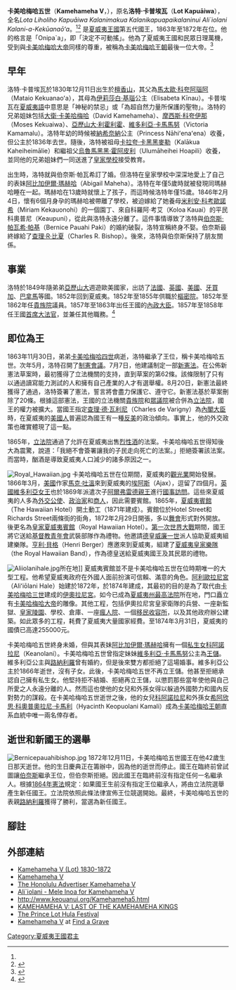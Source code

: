 {{Infobox monarch
| name               =卡美哈梅哈五世<br />Kamehameha V
| title              = [[夏威夷王國|夏威夷]][[夏威夷君主列表|國王]]
| image          =Kamehameha_V,_retouched_photo_by_J._J._Williams.jpg         
| caption            =卡美哈梅哈五世
| reign              =1863年11月30日—1872年12月11日 
| coronation         = 
| investiture        =
| full name          =Lota (Lot) Liholiho Kapuāiwa Kalanimakua Kalanikupuapaikalaninui Aliʻiolani Kalani-a-Kekūanaōʻa 
| birth_date         =1830年12月11日
| birth_place        =[[File:Flag_of_Hawaii.svg|20px]] [[夏威夷王国|夏威夷王国]][[檀香山|檀香山]]
| death_date         =1872年12月11日
| death_place        =[[File:Flag_of_Hawaii.svg|20px]] [[夏威夷王国|夏威夷王国]][[檀香山|檀香山]]
| burial_date        =
| burial_place       ={{link-en|夏威夷皇家陵园|Mauna ʻAla Royal Mausoleum}}
| predecessor        =[[卡美哈梅哈四世|卡美哈梅哈四世]]
| successor          =[[路纳利罗|路纳利罗]] 
| queen              =
| consort            = 
| spouse             =
| spouse 1            =
| spouse 2             =
| spouse 3           =
| spouse 4           =
| spouse 5           =
| spouse 6           =
| spouse 7           =
| offspring          = 
| royal house        =[[卡美哈梅哈家族|卡美哈梅哈家族]] 
| dynasty            = 
| father             =Mataio Kekūanāoʻa 大酋长<br />Ulumāheihei Hoapili（养父）
| mother             =Elizabeth Kīnaʻu 公主<br />Nāhiʻenaʻena （养母）<br />Kalākua Kaheiheimālie （养母）
| children           =Keanolani （私生女）
| religion           =
}}

'''卡美哈梅哈五世'''（'''Kamehameha V'''，{{bd|1830年|12月11日|1872年|12月11日|}}），原名'''洛特·卡普埃瓦'''（'''Lot Kapuāiwa'''），全名''Lota Liholiho Kapuāiwa Kalanimakua Kalanikapuapaikalaninui Ali`iolani Kalani-a-Kekūanaōʻa''。<ref name=autogenerated1 /><ref>{{Cite web |url=http://www.archontology.org/nations/us/hawaii/00_1810_98_s.php |title=United States of America: Hawaii: Heads of State: 1810-1898 - Archontology.org<!-- Bot generated title --> |accessdate=2010-01-24 |archive-date=2008-05-13 |archive-url=https://web.archive.org/web/20080513024636/http://www.archontology.org/nations/us/hawaii/00_1810_98_s.php |dead-url=no }}</ref> 是[[夏威夷王國|夏威夷王國]]第五代國王，1863年至1872年在位。他的格言是「Onipa`a」，即「決定不可動搖」。他為了夏威夷王國和民眾日理萬機，受到與[[卡美哈梅哈大帝|卡美哈梅哈大帝]]同樣的尊重，被稱為[[卡美哈梅哈王朝|卡美哈梅哈王朝]]最後一位大帝。<ref name=autogenerated1>{{Cite web |url=http://huapala.org/Chants/Aliiolani.html |title=Aliiolani<!-- Bot generated title --> |access-date=2010-01-24 |archive-date=2020-01-08 |archive-url=https://web.archive.org/web/20200108183748/http://www.huapala.org/Chants/Aliiolani.html |dead-url=no }}</ref>

==早年==
洛特·卡普埃瓦於1830年12月11日出生於[[檀香山|檀香山]]，其父為[[馬太歐·科夸阿瑙阿|馬太歐·科夸阿瑙阿]]（Mataio Kekuanaoʻa），其母為[[伊莉莎白·基瑙|伊莉莎白·基瑙]]公主（Elisabeta Kīnau）。卡普埃瓦在[[夏威夷語|夏威夷語]]中意思是「神秘的禁忌」或「為超自然力量所保護的聖物」。洛特的兄弟姐妹包括[[大衛·卡美哈梅哈|大衛·卡美哈梅哈]]（David Kamehameha）、[[摩西斯·科夸伊那|摩西斯·科夸伊那]]（Moses Kekuaiwa）、[[卡美哈梅哈四世|亞歷山大·利霍利霍]]、[[維多利亞·卡馬馬努|維多利亞·卡馬馬努]]（Victoria Kamamalu）。洛特年幼的時候被[[納希奈納|納希奈納]]公主（Princess Nāhiʻenaʻena）收養，但公主於1836年去世。隨後，洛特被祖母[[卡拉夸·卡黑黑麥勒|卡拉夸·卡黑黑麥勒]]（Kalākua Kaheiheimālie）和繼祖父[[烏魯馬黑黑·霍阿皮利|烏魯馬黑黑·霍阿皮利]]（Ulumāheihei Hoapili）收養，並同他的兄弟姐妹們一同送進了[[檀香山皇家學校|皇家學校]]接受教育。

出生時，洛特就與伯奈斯·帕瓦希訂了婚。但洛特在皇家學校中深深地愛上了自己的表妹[[阿比加伊爾·瑪赫哈|阿比加伊爾·瑪赫哈]]（Abigail Maheha）。洛特在年僅5歲時就被發現同瑪赫哈睡在一起。瑪赫哈在13歲時就懷上了孩子，而這時候洛特年僅15歲。1846年2月4日，懷有6個月身孕的瑪赫哈被帶離了學校，被迫嫁給了她養母[[米利安·科考歐諾希|米利安·科考歐諾希]]（Miriam Kekauonohi）的一個園丁、來自科羅阿·考艾（Koloa Kauai）的平民科奧普尼（Keaupuni），從此與洛特永遠分離了。這件事情導致了洛特與[[伯奈斯·帕瓦希·比夏|伯奈斯·帕瓦希·帕基]]（Bernice Pauahi Paki）的婚約破裂，洛特宣稱終身不娶。伯奈斯最終嫁給了[[查理·R·比夏|查理·R·比夏]]（Charles R. Bishop）。後來，洛特與伯奈斯保持了朋友關係。
==事業==
洛特於1849年隨弟弟[[卡美哈梅哈四世|亞歷山大]]週遊歐美國家，出訪了[[法國|法國]]、[[英國|英國]]、[[美國|美國]]、[[牙買加|牙買加]]、[[巴拿馬|巴拿馬]]等國。1852年回到夏威夷。1852年至1855年供職於[[樞密院|樞密院]]。1852年至1862年任[[貴族院|貴族院]]議員。1857年至1863年出任王國的[[內政大臣|內政大臣]]。1857年至1858年任王國[[首席大法官|首席大法官]]，並兼任其他職務。<ref>{{cite web |url=http://archives1.dags.hawaii.gov/gsdl/collect/governme/index/assoc/HASH7d7b/c4e2ebee.dir/Kamehameha,%20Lot.jpg |title=Kamehameha, Lot office record |work=state archives digital collections |publisher=state of Hawaii |accessdate=2009-11-25 |deadurl=yes |archiveurl=https://web.archive.org/web/20150906070513/http://archives1.dags.hawaii.gov/gsdl/collect/governme/index/assoc/HASH7d7b/c4e2ebee.dir/Kamehameha%2C%20Lot.jpg |archivedate=2015-09-06 }}</ref>

==即位為王==
1863年11月30日，弟弟[[卡美哈梅哈四世|卡美哈梅哈四世]]病逝，洛特繼承了王位，稱卡美哈梅哈五世。次年5月，洛特召開了[[制憲會議|制憲會議]]。7月7日，他建議制定一部[[夏威夷1864年憲法|新憲法]]。在公佈新憲法草案時，最初獲得了立法機關的支持，直到草案的第62條。該條限制了只有以通過讀寫能力測試的人和擁有自己產業的人才有選舉權。8月20日，新憲法最終獲得了通過，洛特簽署了憲法，誓言將會盡力保護它、遵守它。新憲法基於草案刪除了20條。根據這部憲法，王國的立法機關[[貴族院|貴族院]]和[[眾議院|眾議院]]被合併為[[立法院|立法院]]，國王的權力被擴大。當國王指定[[查理·德·瓦利尼|查理·德·瓦利尼]]（Charles de Varigny）為[[內閣大臣|內閣大臣]]時，在夏威夷的[[美國人|美國人]]普遍認為國王有一種[[反美|反美]]的政治傾向。事實上，他的外交政策也確實體現了這一點。

1865年，[[立法院|立法院]]通過了允許在夏威夷出售[[烈性酒|烈性酒]]的法案。卡美哈梅哈五世得知後大為震驚，說道：「我絕不會簽署讓我的子民走向死亡的法案。」拒絕簽署該法案。而當時，酗酒是導致夏威夷人口減少的諸多原因之一。

[[File:Royal_Hawaiian.jpg|thumb]]
卡美哈梅哈五世在位期間，夏威夷的[[觀光業|觀光業]]開始發展。1866年3月，[[美國|美國]]作家[[馬克·吐溫|馬克·吐溫]]來到夏威夷的[[埃阿斯|埃阿斯]]（Ajax），逗留了四個月。[[英國|英國]][[維多利亞_(英國君主)|維多利亞女王]]也於1869年派遣次子[[阿爾弗雷德親王_(薩克森-科堡-哥達公爵)|阿爾弗雷德親王]]進行[[國事訪問|國事訪問]]。這些來夏威夷的人多為[[外交公使|外交公使]]、[[政治家|政治家]]和[[商人|商人]]，因此需要賓館。1865年，[[夏威夷賓館|夏威夷賓館]]（The Hawaiian Hotel）開土動工（1871年建成）。賓館位於Hotel Street和Richards Street兩條街的街角，1872年2月29日開張，多以[[舞會|舞會]]形式對外開放。後更名為[[皇家夏威夷賓館|皇家夏威夷賓館]]（Royal Hawaiian Hotel）。[[第一次世界大戰|第一次世界大戰]]期間，國王將它送給[[基督教青年會|基督教青年會]]武裝部隊作為禮物。他邀請[[德意志帝國|德]]皇[[威廉一世_(德國)|威廉一世]]派人協助夏威夷組建樂隊。[[亨利·貝格|亨利·貝格]]（Henri Berger）應邀來到夏威夷，組建了[[夏威夷皇家樂隊|夏威夷皇家樂隊]]（the Royal Hawaiian Band），作為德皇送給夏威夷國王及其民眾的禮物。

[[File:Aliiolanihale.jpg|thumb]]所在地]]
夏威夷賓館並不是卡美哈梅哈五世在位時期唯一的大型工程。他希望夏威夷政府在外國人面前扮演可信賴、滿意的角色。[[阿利歐拉尼宮|阿利歐拉尼宮]]（Aliʻiōlani Hale）始建於1872年，於1874年建成，其最初的目的是為了取代由[[卡美哈梅哈三世|卡美哈梅哈三世]]建成的[[伊奧拉尼宮|伊奧拉尼宮]]。如今已成為[[夏威夷州最高法院|夏威夷州最高法院]]所在地，門口矗立有[[卡美哈梅哈大帝|卡美哈梅哈大帝]]的雕像。其他工程，包括伊奧拉尼宮皇家衛隊的兵營、一座新監獄、[[夏威夷皇家陵園|皇家陵園]]、學校、倉庫、一座[[瘋人院|瘋人院]]、一個[[移民收容所|移民收容所]]，以及其他政府辦公建築。如此眾多的工程，耗費了夏威夷大量國家經費。至1874年3月31日，夏威夷的國債已高達255000元。

卡美哈梅哈五世終身未婚，但與其表妹[[阿比加伊爾·瑪赫哈|阿比加伊爾·瑪赫哈]]擁有一個[[私生女|私生女]][[科阿諾拉尼|科阿諾拉尼]]（Keanolani）。卡美哈梅哈五世曾指定妹妹[[維多利亞·卡馬馬努|維多利亞·卡馬馬努]]公主為[[王儲|王儲]]。維多利亞公主與[[路納利羅|路納利羅]]曾有婚約，但是後來雙方都拒絕了這場婚事。維多利亞公主於1866年逝世，沒有子女。此後，卡美哈梅哈五世不再立王儲。他甚至拒絕承認自己擁有私生女。他堅持拒不結婚、拒絕再立王儲，以懲罰那些當年使他與自己所愛之人永遠分離的人。然而這也使他的女兒和外孫女得以躲過外國勢力和國內反對勢力的謀殺。在卡美哈梅哈五世逝世之後，他的女兒[[科阿諾拉尼|科阿諾拉尼]]和外孫女[[希阿欣思·科奧普奧拉尼·卡馬利|希阿欣思·科奧普奧拉尼·卡馬利]]（Hyacinth Keopuolani Kamali）成為[[卡美哈梅哈王朝|卡美哈梅哈王朝]]直系血統中唯一兩名倖存者。

==逝世和新國王的選舉==
[[File:Bernicepauahibishop.jpg|thumb]]
1872年12月11日，卡美哈梅哈五世國王在他42歲生日那天逝世。他的生日慶典正在籌辦中，因為他的逝世而停止。國王在臨終前曾試圖讓[[伯奈斯·帕瓦希·比夏|伯奈斯]]繼承王位，但伯奈斯拒絕。因此國王在臨終前沒有指定任何一名繼承人。根據[[夏威夷1864年憲法|1864年憲法]]規定：如果國王生前沒有指定王位繼承人，將由立法院選舉產生新任國王。立法院依照此條法律宣佈王位競選開始。最終，卡美哈梅哈五世的表親[[路納利羅|路納利羅]]獲得了勝利，當選為新任國王。
==腳註==
<references/>
==外部連結==
{{commons category|Kamehameha V}}
* [http://www.hawaiihistory.com/index.cfm?t=1&fuseaction=ig.page&PageID=402&PageLayout=Print Kamehameha V (Lot) 1830-1872] {{Wayback|url=http://www.hawaiihistory.com/index.cfm?t=1&fuseaction=ig.page&PageID=402&PageLayout=Print |date=20110726052804 }}
* [http://oahuxyz.com/ROUTES/HISTORY/HS_GALLERY_HTML/027.htm Kamehameha V]{{dead link|date=2017年11月 |bot=InternetArchiveBot |fix-attempted=yes }}
* [http://the.honoluluadvertiser.com/150/sesq1kamehamehav The Honolulu Advertiser Kamehameha V] {{Wayback|url=http://the.honoluluadvertiser.com/150/sesq1kamehamehav |date=20160303171841 }}
* [http://huapala.org/Chants/Aliiolani.html Ali`iolani - Mele Inoa for Kamehameha V] {{Wayback|url=http://huapala.org/Chants/Aliiolani.html |date=20200108183748 }}
* http://www.keouanui.org/Kamehameha5.html {{Wayback|url=http://www.keouanui.org/Kamehameha5.html |date=20170804132421 }}
* [https://web.archive.org/web/20100130090556/http://www.aloha-hawaii.com/hawaii/kamehameha+v/ KAMEHAMEHA V: LAST OF THE KAMEHAMEHA KINGS]
* [https://web.archive.org/web/20100705005701/http://www.mgf-hawaii.org/HTML/Hula/plhfbackground.htm The Prince Lot Hula Festival]
* [http://www.findagrave.com/cgi-bin/fg.cgi?page=gr&GRid=10959 Kamehameha V] {{Wayback|url=http://www.findagrave.com/cgi-bin/fg.cgi?page=gr&GRid=10959 |date=20151005103829 }} at [[Find_a_Grave|Find a Grave]]
{{start}}
{{s-bef|before=[[卡美哈梅哈四世|卡美哈梅哈四世]]|rows=1}}
{{s-ttl|title=[[夏威夷王國|夏威夷]]國王|years=1863年11月30日—1872年12月11日}}
{{s-aft|after=[[路納利羅|路納利羅]]<br />（卡萊瑪瑪胡王朝）}}
{{end}}

{{夏威夷君主}}

{{Authority control}}
[[Category:夏威夷王國君主|Category:夏威夷王國君主]]